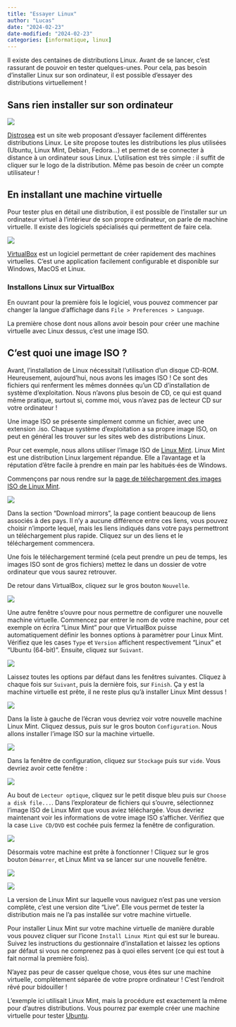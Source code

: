 ```yaml
---
title: "Essayer Linux"
author: "Lucas"
date: "2024-02-23"
date-modified: "2024-02-23"
categories: [informatique, linux]
---
```


Il existe des centaines de distributions Linux. Avant de se lancer, c'est rassurant de pouvoir en tester quelques-unes. Pour cela, pas besoin d'installer Linux sur son ordinateur, il est possible d'essayer des distributions virtuellement !

## Sans rien installer sur son ordinateur

[![](distrosea.png){fig-align="\"center"}](https://distrosea.com/)

[Distrosea](https://distrosea.com/) est un site web proposant d'essayer facilement différentes distributions Linux. Le site propose toutes les distributions les plus utilisées (Ubuntu, Linux Mint, Debian, Fedora...) et permet de se connecter à distance à un ordinateur sous Linux. L'utilisation est très simple : il suffit de cliquer sur le logo de la distribution. Même pas besoin de créer un compte utilisateur !

## En installant une machine virtuelle

Pour tester plus en détail une distribution, il est possible de l'installer sur un ordinateur virtuel à l'intérieur de son propre ordinateur, on parle de machine virtuelle. Il existe des logiciels spécialisés qui permettent de faire cela.

[![](virtualbox.png){fig-align="\"center"}](https://www.virtualbox.org/)

[VirtualBox](https://www.virtualbox.org/) est un logiciel permettant de créer rapidement des machines virtuelles. C'est une application facilement configurable et disponible sur Windows, MacOS et Linux.

### Installons Linux sur VirtualBox

En ouvrant pour la première fois le logiciel, vous pouvez commencer par changer la langue d'affichage dans `File > Preferences > Language`.

La première chose dont nous allons avoir besoin pour créer une machine virtuelle avec Linux dessus, c'est une image ISO.

::: callout-tip
## C'est quoi une image ISO ?

Avant, l'installation de Linux nécessitait l'utilisation d'un disque CD-ROM. Heureusement, aujourd'hui, nous avons les images ISO ! Ce sont des fichiers qui renferment les mêmes données qu'un CD d'installation de système d'exploitation. Nous n'avons plus besoin de CD, ce qui est quand même pratique, surtout si, comme moi, vous n'avez pas de lecteur CD sur votre ordinateur !

Une image ISO se présente simplement comme un fichier, avec une extension .iso. Chaque système d'exploitation a sa propre image ISO, on peut en général les trouver sur les sites web des distributions Linux.

Pour cet exemple, nous allons utiliser l’image ISO de [Linux Mint](https://linuxmint.com/). Linux Mint est une distribution Linux largement répandue. Elle a l'avantage et la réputation d'être facile à prendre en main par les habitués⋅ées de Windows.

Commençons par nous rendre sur la [page de téléchargement des images ISO de Linux Mint](https://linuxmint.com/edition.php?id=311).

![](iso_1.png)

Dans la section "Download mirrors", la page contient beaucoup de liens associés à des pays. Il n'y a aucune différence entre ces liens, vous pouvez choisir n'importe lequel, mais les liens indiqués dans votre pays permettront un téléchargement plus rapide. Cliquez sur un des liens et le téléchargement commencera.

Une fois le téléchargement terminé (cela peut prendre un peu de temps, les images ISO sont de gros fichiers) mettez le dans un dossier de votre ordinateur que vous saurez retrouver.
:::

De retour dans VirtualBox, cliquez sur le gros bouton `Nouvelle`.

![](virtualbox_app_1.png)

Une autre fenêtre s'ouvre pour nous permettre de configurer une nouvelle machine virtuelle. Commencez par entrer le nom de votre machine, pour cet exemple on écrira "Linux Mint" pour que VirtualBox puisse automatiquement définir les bonnes options à paramètrer pour Linux Mint. Vérifiez que les cases `Type` et `Version` affichent respectivement "Linux" et "Ubuntu (64-bit)". Ensuite, cliquez sur `Suivant`.

![](virtualbox_app_2.png)

Laissez toutes les options par défaut dans les fenêtres suivantes. Cliquez à chaque fois sur `Suivant`, puis la dernière fois, sur `Finish`. Ça y est la machine virtuelle est prête, il ne reste plus qu'à installer Linux Mint dessus !

![](virtualbox_app_5.png)

Dans la liste à gauche de l'écran vous devriez voir votre nouvelle machine Linux Mint. Cliquez dessus, puis sur le gros bouton `Configuration`. Nous allons installer l'image ISO sur la machine virtuelle.

![](virtualbox_app_6.png)

Dans la fenêtre de configuration, cliquez sur `Stockage` puis sur `vide`. Vous devriez avoir cette fenêtre :

![](virtualbox_app_7.png)

Au bout de `Lecteur optique`, cliquez sur le petit disque bleu puis sur `Choose a disk file...`. Dans l'explorateur de fichiers qui s'ouvre, sélectionnez l'image ISO de Linux Mint que vous aviez téléchargée. Vous devriez maintenant voir les informations de votre image ISO s'afficher. Vérifiez que la case `Live CD/DVD` est cochée puis fermez la fenêtre de configuration.

![](virtualbox_app_8.png)

Désormais votre machine est prête à fonctionner ! Cliquez sur le gros bouton `Démarrer`, et Linux Mint va se lancer sur une nouvelle fenêtre.

![](virtualbox_app_6.png)

![](virtualbox_app_9.png)

::: callout-note
La version de Linux Mint sur laquelle vous naviguez n'est pas une version complète, c'est une version dite "Live". Elle vous permet de tester la distribution mais ne l'a pas installée sur votre machine virtuelle.

Pour installer Linux Mint sur votre machine virtuelle de manière durable vous pouvez cliquer sur l'icone `Install Linux Mint` qui est sur le bureau. Suivez les instructions du gestionnaire d'installation et laissez les options par défaut si vous ne comprenez pas à quoi elles servent (ce qui est tout à fait normal la première fois).

N'ayez pas peur de casser quelque chose, vous êtes sur une machine virtuelle, complètement séparée de votre propre ordinateur ! C'est l'endroit rêvé pour bidouiller !
:::

L'exemple ici utilisait Linux Mint, mais la procédure est exactement la même pour d'autres distributions. Vous pourrez par exemple créer une machine virtuelle pour tester [Ubuntu](https://ubuntu.com/download/desktop).
